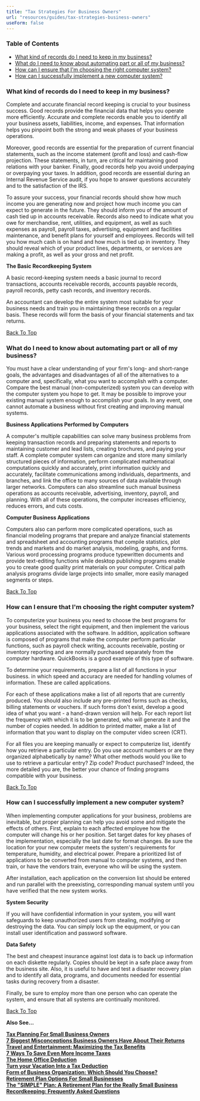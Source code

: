 ```yaml
---
title: "Tax Strategies For Business Owners"
url: "resources/guides/tax-strategies-business-owners"
useForm: false
---
```



### Table of Contents

*   [What kind of records do I need to keep in my business?](#1)
*   [What do I need to know about automating part or all of my business?](#2)
*   [How can I ensure that I'm choosing the right computer system?](#3)
*   [How can I successfully implement a new computer system?](#4)

### What kind of records do I need to keep in my business?

Complete and accurate financial record keeping is crucial to your business success. Good records provide the financial data that helps you operate more efficiently. Accurate and complete records enable you to identify all your business assets, liabilities, income, and expenses. That information helps you pinpoint both the strong and weak phases of your business operations.

Moreover, good records are essential for the preparation of current financial statements, such as the income statement (profit and loss) and cash-flow projection. These statements, in turn, are critical for maintaining good relations with your banker. Finally, good records help you avoid underpaying or overpaying your taxes. In addition, good records are essential during an Internal Revenue Service audit, if you hope to answer questions accurately and to the satisfaction of the IRS.

To assure your success, your financial records should show how much income you are generating now and project how much income you can expect to generate in the future. They should inform you of the amount of cash tied up in accounts receivable. Records also need to indicate what you owe for merchandise, rent, utilities, and equipment, as well as such expenses as payroll, payroll taxes, advertising, equipment and facilities maintenance, and benefit plans for yourself and employees. Records will tell you how much cash is on hand and how much is tied up in inventory. They should reveal which of your product lines, departments, or services are making a profit, as well as your gross and net profit.

**The Basic Recordkeeping System**

A basic record-keeping system needs a basic journal to record transactions, accounts receivable records, accounts payable records, payroll records, petty cash records, and inventory records.

An accountant can develop the entire system most suitable for your business needs and train you in maintaining these records on a regular basis. These records will form the basis of your financial statements and tax returns.

[Back To Top](#top)

### What do I need to know about automating part or all of my business?

You must have a clear understanding of your firm's long- and short-range goals, the advantages and disadvantages of all of the alternatives to a computer and, specifically, what you want to accomplish with a computer. Compare the best manual (non-computerized) system you can develop with the computer system you hope to get. It may be possible to improve your existing manual system enough to accomplish your goals. In any event, one cannot automate a business without first creating and improving manual systems.

**Business Applications Performed by Computers**

A computer's multiple capabilities can solve many business problems from keeping transaction records and preparing statements and reports to maintaining customer and lead lists, creating brochures, and paying your staff. A complete computer system can organize and store many similarly structured pieces of information, perform complicated mathematical computations quickly and accurately, print information quickly and accurately, facilitate communications among individuals, departments, and branches, and link the office to many sources of data available through larger networks. Computers can also streamline such manual business operations as accounts receivable, advertising, inventory, payroll, and planning. With all of these operations, the computer increases efficiency, reduces errors, and cuts costs.

**Computer Business Applications**

Computers also can perform more complicated operations, such as financial modeling programs that prepare and analyze financial statements and spreadsheet and accounting programs that compile statistics, plot trends and markets and do market analysis, modeling, graphs, and forms. Various word processing programs produce typewritten documents and provide text-editing functions while desktop publishing programs enable you to create good quality print materials on your computer. Critical path analysis programs divide large projects into smaller, more easily managed segments or steps.

[Back To Top](#top)

### How can I ensure that I'm choosing the right computer system?

To computerize your business you need to choose the best programs for your business, select the right equipment, and then implement the various applications associated with the software. In addition, application software is composed of programs that make the computer perform particular functions, such as payroll check writing, accounts receivable, posting or inventory reporting and are normally purchased separately from the computer hardware. QuickBooks is a good example of this type of software.

To determine your requirements, prepare a list of all functions in your business. in which speed and accuracy are needed for handling volumes of information. These are called applications.

For each of these applications make a list of all reports that are currently produced. You should also include any pre-printed forms such as checks, billing statements or vouchers. If such forms don't exist, develop a good idea of what you want - a hand-drawn version will help. For each report list the frequency with which it is to be generated, who will generate it and the number of copies needed. In addition to printed matter, make a list of information that you want to display on the computer video screen (CRT).

For all files you are keeping manually or expect to computerize list, identify how you retrieve a particular entry. Do you use account numbers or are they organized alphabetically by name? What other methods would you like to use to retrieve a particular entry? Zip code? Product purchased? Indeed, the more detailed you are, the better your chance of finding programs compatible with your business.

[Back To Top](#top)

### How can I successfully implement a new computer system?

When implementing computer applications for your business, problems are inevitable, but proper planning can help you avoid some and mitigate the effects of others. First, explain to each affected employee how the computer will change his or her position. Set target dates for key phases of the implementation, especially the last date for format changes. Be sure the location for your new computer meets the system's requirements for temperature, humidity, and electrical power. Prepare a prioritized list of applications to be converted from manual to computer systems, and then train, or have the vendors train, everyone who will be using the system.

After installation, each application on the conversion list should be entered and run parallel with the preexisting, corresponding manual system until you have verified that the new system works.

**System Security**

If you will have confidential information in your system, you will want safeguards to keep unauthorized users from stealing, modifying or destroying the data. You can simply lock up the equipment, or you can install user identification and password software.

**Data Safety**

The best and cheapest insurance against lost data is to back up information on each diskette regularly. Copies should be kept in a safe place away from the business site. Also, it is useful to have and test a disaster recovery plan and to identify all data, programs, and documents needed for essential tasks during recovery from a disaster.

Finally, be sure to employ more than one person who can operate the system, and ensure that all systems are continually monitored.

[Back To Top](#top)

**Also See...**

[**Tax Planning For Small Business Owners**](/resources/guides/tax-strategies-business-owners/planning-small-business-owners-fg)  
[**7 Biggest Misconceptions Business Owners Have About Their Returns**](/resources/guides/tax-strategies-business-owners/misconceptions-business-owners-fg)  
[**Travel and Entertainment: Maximizing the Tax Benefits**](/resources/guides/tax-strategies-business-owners/travel-entertainment-fg)  
[**7 Ways To Save Even More Income Taxes**](/resources/guides/tax-strategies-business-owners/save-income-taxes-fg)  
[**The Home Office Deduction**](/resources/guides/tax-strategies-business-owners/home-office-deduction-fg)  
[**Turn your Vacation Into a Tax Deduction**](/resources/guides/tax-strategies-business-owners/vacation-tax-deduction-fg)  
[**Form of Business Organization: Which Should You Choose?**](/resources/guides/tax-strategies-business-owners/form-business-organization-fg)  
[**Retirement Plan Options For Small Businesses**](/resources/guides/tax-strategies-business-owners/retirement-plan-small-businesses-fg)  
[**The "SIMPLE" Plan: A Retirement Plan for the Really Small Business**](/resources/guides/tax-strategies-business-owners/simple-plan-fg)  
[**Recordkeeping: Frequently Asked Questions**](/resources/guides/tax-strategies-business-owners/recordkeeping-faq-faq) 